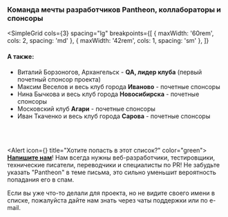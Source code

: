 
<Meta title='О нас'
      description='Информация о команде разработки Mahjong Pantheon' />

### Команда мечты разработчиков Pantheon, коллабораторы и спонсоры

<SimpleGrid
  cols={3}
  spacing="lg"
  breakpoints={[
    { maxWidth: '60rem', cols: 2, spacing: 'md' },
    { maxWidth: '42rem', cols: 1, spacing: 'sm' },
  ]}
>
  <InfoCard name='Олег Клименко' avatar='/assets/img/oleg.avif' email='me@ctizen.dev' github='https://github.com/ctizen' title='Ведущий разработчик' />
  <InfoCard name='Алексей Лисихин' avatar='/assets/img/alexey.avif' github='https://github.com/Nihisil' title='Разработчик' />
  <InfoCard name='Степан Вахонин' avatar='/assets/img/stepan.avif' email='unstatik@staremax.com' github='https://github.com/unStatiK' title='Разработчик' />
  <InfoCard name='Галина Капгер' avatar='/assets/img/galia.avif' github='https://github.com/kovavka' title='Разработчик' />
  <InfoCard name='Павел Богачев' avatar='/assets/img/pavel.avif' github='https://github.com/bogachev-pa' title='Разработчик' />
  <InfoCard name='Дарья Ильина' avatar='/assets/img/daria.avif' title='QA' />
</SimpleGrid>

#### А также:

- Виталий Борзоногов, Архангельск - **QA, лидер клуба** (первый почетный спонсор проекта)
- Максим Веселов и весь клуб города **Иваново** - почетные спонсоры
- Нина Бычкова и весь клуб города **Новосибирска** - почетные спонсоры
- Московский клуб **Агари** - почетные спонсоры
- Иван Ткаченко и весь клуб города **Сарова** - почетные спонсоры

<br /><br />

<Alert icon={<IconUserQuestion size="1rem" />} title="Хотите попасть в этот список?" color="green">
  [**Напишите нам**](mailto:me@ctizen.dev)! Нам всегда нужны веб-разработчики, тестировщики, технические писатели, переводчики и специалисты по PR! Не забудьте указать "Pantheon" в теме письма, это сильно уменьшит вероятность попадания его в спам.

  Если вы уже что-то делали для проекта, но не видите своего имени в списке, пожалуйста дайте нам знать через чаты поддержки или по e-mail.
</Alert>

